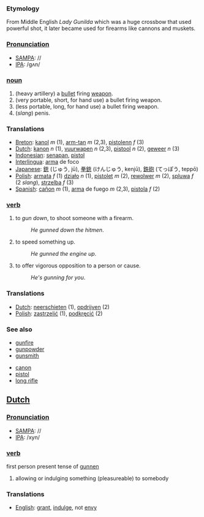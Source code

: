=== Etymology ===
From Middle English ''Lady Gunilda'' which was a huge crossbow that used powerful shot, it later became used for firearms like cannons and muskets.

===[[Pronunciation]]===
*[[w:SAMPA|SAMPA]]: //
*[[w:IPA|IPA]]: /gʌn/

=== [[noun]] ===
#(heavy artillery) a [[bullet]] firing [[weapon]].
#(very portable, short, for hand use) a bullet firing weapon.
#(less portable, long, for hand use) a bullet firing weapon.
#(<i>slang</i>) penis.

=== Translations ===
*[[Breton]]: [[kanol]] ''m'' (1), [[arm-tan]] ''m'' (2,3), [[pistolenn]] ''f'' (3)
*[[Dutch]]: [[kanon]] ''n'' (1), [[vuurwapen]] ''n'' (2,3), [[pistool]] ''n'' (2), [[geweer]] ''n'' (3)
*[[Indonesian]]: [[senapan]], [[pistol]]
*[[Interlingua]]: [[arma]] de foco
*[[Japanese]]: [[銃]] (じゅう, jū), [[拳銃]] (けんじゅう, kenjū), [[鉄砲]] (てっぽう, teppō)
*[[Polish]]: [[armata]] ''f'' (1) [[działo]] ''n'' (1), [[pistolet]] ''m'' (2), [[rewolwer]] ''m'' (2), [[spluwa]] ''f'' (2 ''slang''), [[strzelba]] ''f'' (3) 
*[[Spanish]]: [[cañon]] ''m'' (1), [[arma]] de fuego ''m'' (2,3), [[pistola]] ''f'' (2)

=== [[verb]] ===
#to ''gun down'', to shoot someone with a firearm.
#:''He gunned down the hitmen''.
#to speed something up.
#:''He gunned the engine up''.
#to offer vigorous opposition to a person or cause.
#:''He's gunning for you''.

=== Translations ===
*[[Dutch]]: [[neerschieten]] (1), [[opdrijven]] (2)
*[[Polish]]: [[zastrzelić]] (1), [[podkręcić]] (2)

=== See also ===
*[[gunfire]]
*[[gunpowder]]
*[[gunsmith]]

*[[canon]]
*[[pistol]]
*[[long rifle]]

==[[Dutch]]==

===[[Pronunciation]]===
*[[w:SAMPA|SAMPA]]: //
*[[w:IPA|IPA]]: /xyn/

===[[verb]]===

first person present tense of [[gunnen]]

#allowing or indulging something (pleasureable) to somebody

=== Translations ===
*[[English]]: [[grant]], [[indulge]], not [[envy]]